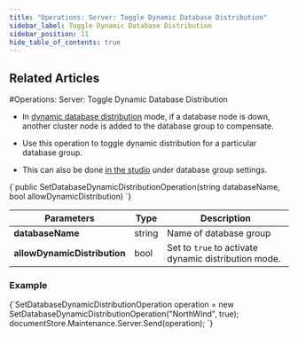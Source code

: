 ---
title: "Operations: Server: Toggle Dynamic Database Distribution"
sidebar_label: Toggle Dynamic Database Distribution
sidebar_position: 11
hide_table_of_contents: true
---




## Related Articles
<LanguageSwitcher supportedLanguages={supportedLanguages} />
<LanguageContent language="csharp">
#Operations: Server: Toggle Dynamic Database Distribution
<Admonition type="note" title="Note">

* In [dynamic database distribution](../../../server/clustering/distribution/distributed-database#dynamic-database-distribution) mode, 
if a database node is down, another cluster node is added to the database group to compensate.  

* Use this operation to toggle dynamic distribution for a particular database group.  

* This can also be done [in the studio](../../../studio/database/settings/manage-database-group#database-group-topology---actions) under 
database group settings.  

</Admonition>




<TabItem value="something" label="syntax">
<CodeBlock language="csharp">
{`public SetDatabaseDynamicDistributionOperation(string databaseName, bool allowDynamicDistribution)
`}
</CodeBlock>
</TabItem>

| Parameters | Type | Description |
| - | - | - |
| **databaseName** | string | Name of database group |
| **allowDynamicDistribution** | bool | Set to `true` to activate dynamic distribution mode. |
### Example

<TabItem value="something" label="operation">
<CodeBlock language="csharp">
{`SetDatabaseDynamicDistributionOperation operation =
    new SetDatabaseDynamicDistributionOperation("NorthWind", true);
documentStore.Maintenance.Server.Send(operation);
`}
</CodeBlock>
</TabItem>




</LanguageContent>

<!---
### Server
- [Distributed Database](../../../server/clustering/distribution/distributed-database)

### Studio
- [Manage Database Group](../../../studio/database/settings/manage-database-group)


-->